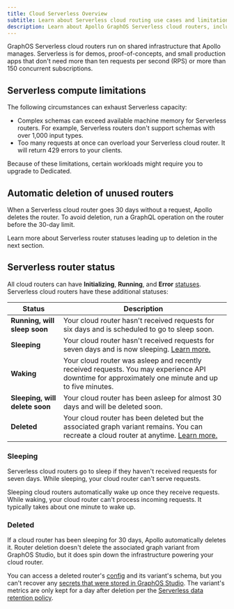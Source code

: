 ```yaml
---
title: Cloud Serverless Overview
subtitle: Learn about Serverless cloud routing use cases and limitations
description: Learn about Apollo GraphOS Serverless cloud routers, including intended use cases, limitations, and router statuses.
---
```


<CloudPlanPause />

GraphOS Serverless cloud routers run on shared infrastructure that Apollo manages. Serverless is for demos, proof-of-concepts, and small production apps that don't need more than ten requests per second (RPS) or more than 150 concurrent subscriptions.

## Serverless compute limitations

The following circumstances can exhaust Serverless capacity:

- Complex schemas can exceed available machine memory for Serverless routers. For example, Serverless routers don't support schemas with over 1,000 input types.
- Too many requests at once can overload your Serverless cloud router. It will return 429 errors to your clients.

Because of these limitations, certain workloads might require you to upgrade to Dedicated.

## Automatic deletion of unused routers

When a Serverless cloud router goes 30 days without a request, Apollo deletes the router.
To avoid deletion, run a GraphQL operation on the router before the 30-day limit.

Learn more about Serverless router statuses leading up to deletion in the next section.

## Serverless router status

All cloud routers can have **Initializing**, **Running**, and **Error** [statuses](../#cloud-router-status). Serverless cloud routers have these additional statuses:

| Status                         | Description                                                                                                                                       |
| ------------------------------ | ------------------------------------------------------------------------------------------------------------------------------------------------- |
| **Running, will sleep soon**   | Your cloud router hasn't received requests for six days and is scheduled to go to sleep soon.                                                     |
| **Sleeping**                   | Your cloud router hasn't received requests for seven days and is now sleeping. [Learn more.](#sleeping)                                           |
| **Waking**                     | Your cloud router was asleep and recently received requests. You may experience API downtime for approximately one minute and up to five minutes. |
| **Sleeping, will delete soon** | Your cloud router has been asleep for almost 30 days and will be deleted soon.                                                                    |
| **Deleted**                    | Your cloud router has been deleted but the associated graph variant remains. You can recreate a cloud router at anytime. [Learn more.](#deleted)  |

### Sleeping

Serverless cloud routers go to sleep if they haven't received requests for seven days. While sleeping, your cloud router can't serve requests.

Sleeping cloud routers automatically wake up once they receive requests. While waking, your cloud router can't process incoming requests. It typically takes about one minute to wake up.

### Deleted

If a cloud router has been sleeping for 30 days, Apollo automatically deletes it.
Router deletion doesn't delete the associated graph variant from GraphOS Studio, but it does spin down the infrastructure powering your cloud router.

You can access a deleted router's [config](/graphos/reference/router/configuration) and its variant's schema, but you can't recover any [secrets that were stored in GraphOS Studio](/graphos/routing/cloud/configuration#managing-secrets). The variant's metrics are only kept for a day after deletion per the [Serverless data retention policy](https://www.apollographql.com/pricing#data-retention).
